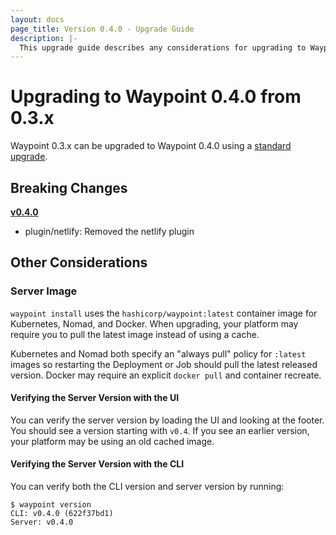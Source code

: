 ```yaml
---
layout: docs
page_title: Version 0.4.0 - Upgrade Guide
description: |-
  This upgrade guide describes any considerations for upgrading to Waypoint 0.4.0.
---
```


# Upgrading to Waypoint 0.4.0 from 0.3.x

Waypoint 0.3.x can be upgraded to Waypoint 0.4.0 using a [standard upgrade](/docs/upgrading#standard-upgrade).

## Breaking Changes

**[v0.4.0](https://github.com/hashicorp/waypoint/releases/tag/v0.4.0)**

- plugin/netlify: Removed the netlify plugin

## Other Considerations

### Server Image

`waypoint install` uses the `hashicorp/waypoint:latest` container image for
Kubernetes, Nomad, and Docker. When upgrading, your platform may require
you to pull the latest image instead of using a cache.

Kubernetes and Nomad both specify an "always pull" policy for `:latest` images
so restarting the Deployment or Job should pull the latest released version.
Docker may require an explicit `docker pull` and container recreate.

#### Verifying the Server Version with the UI

You can verify the server version by loading the UI and looking at the footer.
You should see a version starting with `v0.4`. If you see an earlier version,
your platform may be using an old cached image.

#### Verifying the Server Version with the CLI

You can verify both the CLI version and server version by running:

```shell-session
$ waypoint version
CLI: v0.4.0 (622f37bd1)
Server: v0.4.0
```
